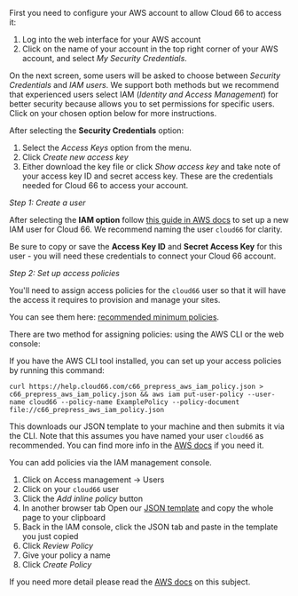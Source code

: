 First you need to configure your AWS account to allow Cloud 66 to access it:

1. Log into the web interface for your AWS account
2. Click on the name of your account in the top right corner of your AWS account, and select *My Security Credentials*.

On the next screen, some users will be asked to choose between *Security Credentials* and *IAM users*. We support both methods but we recommend that experienced users select IAM (*Identity and Access Management*) for better security because allows you to set permissions for specific users. Click on your chosen option below for more instructions.

<Collapsible title="Option A: Using root credentials">

After selecting the **Security Credentials** option: 

1. Select the *Access Keys* option from the menu. 
2. Click *Create new access key*
3. Either download the key file or click *Show access key* and take note of your access key ID and secret access key. These are the credentials needed for Cloud 66 to access your account.

</Collapsible>

<Collapsible title="Option B: Identity Access Management (IAM)">

*Step 1: Create a user*

After selecting the **IAM option** follow [this guide in AWS docs](https://docs.aws.amazon.com/IAM/latest/UserGuide/id_users_create.html) to set up a new IAM user for Cloud 66. We recommend naming the user `cloud66` for clarity.

Be sure to copy or save the **Access Key ID** and **Secret Access Key** for this user - you will need these credentials to connect your Cloud 66 account.

*Step 2: Set up access policies*

You'll need to assign access policies for the `cloud66` user so that it will have the access it requires to provision and manage your sites. 

You can see them here: [recommended minimum policies](https://help.cloud66.com/c66_prepress_aws_iam_policy.json).

There are two method for assigning policies: using the AWS CLI or the web console:

<Collapsible title="AWS CLI">

If you have the AWS CLI tool installed, you can set up your access policies by running this command:

```shell
curl https://help.cloud66.com/c66_prepress_aws_iam_policy.json > c66_prepress_aws_iam_policy.json && aws iam put-user-policy --user-name cloud66 --policy-name ExamplePolicy --policy-document file://c66_prepress_aws_iam_policy.json
```

This downloads our JSON template to your machine and then submits it via the CLI. Note that this assumes you have named your user `cloud66` as recommended. You can find more info in the [AWS docs](https://docs.aws.amazon.com/cli/latest/reference/iam/put-user-policy.html) if you need it.

</Collapsible>

<Collapsible title="Web console">

You can add policies via the IAM management console.

1. Click on Access management → Users
2. Click on your `cloud66` user
3. Click the *Add inline policy* button
4. In another browser tab Open our [JSON template](https://help.cloud66.com/c66_prepress_aws_iam_policy.json) and copy the whole page to your clipboard
5. Back in the IAM console, click the JSON tab and paste in the template you just copied
6. Click *Review Policy*
7. Give your policy a name
8. Click *Create Policy*

If you need more detail please read the [AWS docs](https://docs.aws.amazon.com/IAM/latest/UserGuide/access_policies_manage-attach-detach.html#add-policies-console) on this subject.

</Collapsible>

</Collapsible>


